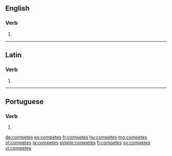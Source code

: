 ==English==

===Verb===
{{head|en|verb form}}

# {{en-third-person singular of|compete}}

----

==Latin==

===Verb===
{{la-verb-form|competēs}}

# {{conjugation of|competō||2|s|fut|act|ind|lang=la}}

----

==Portuguese==

===Verb===
{{pt-verb-form}}

# {{conjugation of|competir||2|s|present|indicative|lang=pt}}

[[de:competes]]
[[es:competes]]
[[fr:competes]]
[[hu:competes]]
[[mg:competes]]
[[nl:competes]]
[[ja:competes]]
[[simple:competes]]
[[fi:competes]]
[[sv:competes]]
[[vi:competes]]